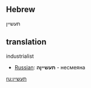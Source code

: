 {{rfc}}
==Hebrew==
תעשיין

==translation==
industrialist


*[[Russian]]: '''תעשייןה''' - несмеяна

[[ru:תעשיין]]
